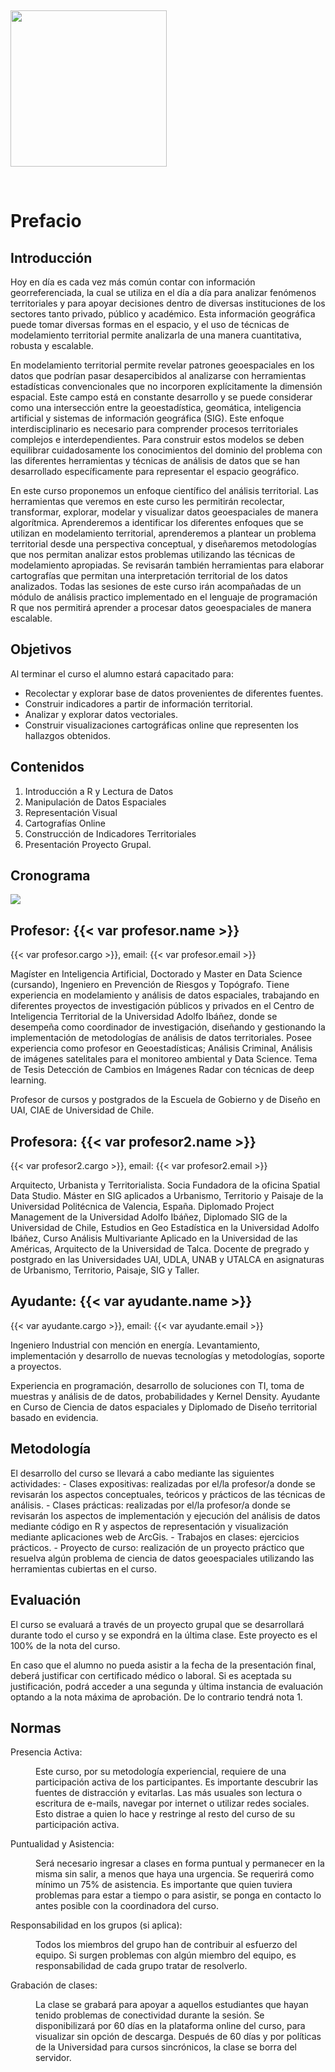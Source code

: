 <br>

[![](images/Logo_CIT_UAI_Negro.png){fig-align="center" width="250"}](https://cit.uai.cl)

<br>

# Prefacio

## Introducción

Hoy en día es cada vez más común contar con información georreferenciada, la cual se utiliza en el día a día para analizar fenómenos territoriales y para apoyar decisiones dentro de diversas instituciones de los sectores tanto privado, público y académico. Esta información geográfica puede tomar diversas formas en el espacio, y el uso de técnicas de modelamiento territorial permite analizarla de una manera cuantitativa, robusta y escalable.

En modelamiento territorial permite revelar patrones geoespaciales en los datos que podrían pasar desapercibidos al analizarse con herramientas estadísticas convencionales que no incorporen explícitamente la dimensión espacial. Este campo está en constante desarrollo y se puede considerar como una intersección entre la geoestadística, geomática, inteligencia artificial y sistemas de información geográfica (SIG). Este enfoque interdisciplinario es necesario para comprender procesos territoriales complejos e interdependientes. Para construir estos modelos se deben equilibrar cuidadosamente los conocimientos del dominio del problema con las diferentes herramientas y técnicas de análisis de datos que se han desarrollado específicamente para representar el espacio geográfico.

En este curso proponemos un enfoque científico del análisis territorial. Las herramientas que veremos en este curso les permitirán recolectar, transformar, explorar, modelar y visualizar datos geoespaciales de manera algorítmica. Aprenderemos a identificar los diferentes enfoques que se utilizan en modelamiento territorial, aprenderemos a plantear un problema territorial desde una perspectiva conceptual, y diseñaremos metodologías que nos permitan analizar estos problemas utilizando las técnicas de modelamiento apropiadas. Se revisarán también herramientas para elaborar cartografías que permitan una interpretación territorial de los datos analizados. Todas las sesiones de este curso irán acompañadas de un módulo de análisis practico implementado en el lenguaje de programación R que nos permitirá aprender a procesar datos geoespaciales de manera escalable.

## Objetivos

Al terminar el curso el alumno estará capacitado para:

-   Recolectar y explorar base de datos provenientes de diferentes fuentes.
-   Construir indicadores a partir de información territorial.
-   Analizar y explorar datos vectoriales.
-   Construir visualizaciones cartográficas online que representen los hallazgos obtenidos.

## Contenidos

1.  Introducción a R y Lectura de Datos
2.  Manipulación de Datos Espaciales
3.  Representación Visual
4.  Cartografías Online
5.  Construcción de Indicadores Territoriales
6.  Presentación Proyecto Grupal.

## Cronograma

![](images/horarios.png){fig-align="center"}




## Profesor: {{< var profesor.name >}} {.unnumbered}

{{< var profesor.cargo >}}, email: {{< var profesor.email >}}

Magíster en Inteligencia Artificial, Doctorado y Master en Data Science (cursando), Ingeniero en Prevención de Riesgos y Topógrafo. Tiene experiencia en modelamiento y análisis de datos espaciales, trabajando en diferentes proyectos de investigación públicos y privados en el Centro de Inteligencia Territorial de la Universidad Adolfo Ibáñez, donde se desempeña como coordinador de investigación, diseñando y gestionando la implementación de metodologías de análisis de datos territoriales. Posee experiencia como profesor en Geoestadísticas; Análisis Criminal, Análisis de imágenes satelitales para el monitoreo ambiental y Data Science. Tema de Tesis Detección de Cambios en Imágenes Radar con técnicas de deep learning.

Profesor de cursos y postgrados de la Escuela de Gobierno y de Diseño en UAI, CIAE de Universidad de Chile.

## Profesora: {{< var profesor2.name >}} {.unnumbered}

{{< var profesor2.cargo >}}, email: {{< var profesor2.email >}}

Arquitecto, Urbanista y Territorialista. Socia Fundadora de la oficina Spatial Data Studio. Máster en SIG aplicados a Urbanismo, Territorio y Paisaje de la Universidad Politécnica de Valencia, España. Diplomado Project Management de la Universidad Adolfo Ibáñez, Diplomado SIG de la Universidad de Chile, Estudios en Geo Estadística en la Universidad Adolfo Ibáñez, Curso Análisis Multivariante Aplicado en la Universidad de las Américas, Arquitecto de la Universidad de Talca. Docente de pregrado y postgrado en las Universidades UAI, UDLA, UNAB y UTALCA en asignaturas de Urbanismo, Territorio, Paisaje, SIG y Taller.


## Ayudante:  {{< var ayudante.name >}} {.unnumbered}

{{< var ayudante.cargo >}}, email: {{< var ayudante.email >}}

Ingeniero Industrial con mención en energía. Levantamiento, implementación y desarrollo de nuevas tecnologías y metodologías, soporte a proyectos.

Experiencia en programación, desarrollo de soluciones con TI, toma de muestras y análisis de de datos, probabilidades y Kernel Density. Ayudante en Curso de Ciencia de datos espaciales y Diplomado de Diseño territorial basado en evidencia.


## Metodología

El desarrollo del curso se llevará a cabo mediante las siguientes actividades:
-	Clases expositivas: realizadas por el/la profesor/a donde se revisarán los aspectos conceptuales, teóricos y prácticos de las técnicas de análisis.
-	Clases prácticas: realizadas por el/la profesor/a donde se revisarán los aspectos de implementación y ejecución del análisis de datos mediante código en R y aspectos de representación y visualización mediante aplicaciones web de ArcGis.
-	Trabajos en clases: ejercicios prácticos.
-	Proyecto de curso: realización de un proyecto práctico que resuelva algún problema de ciencia de datos geoespaciales utilizando las herramientas cubiertas en el curso.  




## Evaluación

El curso se evaluará a través de un proyecto grupal que se desarrollará durante todo el curso y se expondrá en la última clase. Este proyecto es el 100% de la nota del curso.

En caso que el alumno no pueda asistir a la fecha de la presentación final, deberá justificar con certificado médico o laboral. Si es aceptada su justificación, podrá acceder a una segunda y última instancia de evaluación optando a la nota máxima de aprobación. De lo contrario tendrá nota 1.





## Normas


Presencia Activa:

:   Este curso, por su metodología experiencial, requiere de una participación activa de los participantes. Es importante descubrir las fuentes de distracción y evitarlas. Las más usuales son lectura o escritura de e-mails, navegar por internet o utilizar redes sociales. Esto distrae a quien lo hace y restringe al resto del curso de su participación activa.

Puntualidad y Asistencia:

:   Será necesario ingresar a clases en forma puntual y permanecer en la misma sin salir, a menos que haya una urgencia. Se requerirá como mínimo un 75% de asistencia. Es importante que quien tuviera problemas para estar a tiempo o para asistir, se ponga en contacto lo antes posible con la coordinadora del curso.

Responsabilidad en los grupos (si aplica):

:   Todos los miembros del grupo han de contribuir al esfuerzo del equipo. Si surgen problemas con algún miembro del equipo, es responsabilidad de cada grupo tratar de resolverlo.

Grabación de clases:

:   La clase se grabará para apoyar a aquellos estudiantes que hayan tenido problemas de conectividad durante la sesión. Se disponibilizará por 60 días en la plataforma online del curso, para visualizar sin opción de descarga. Después de 60 días y por políticas de la Universidad para cursos sincrónicos, la clase se borra del servidor.
